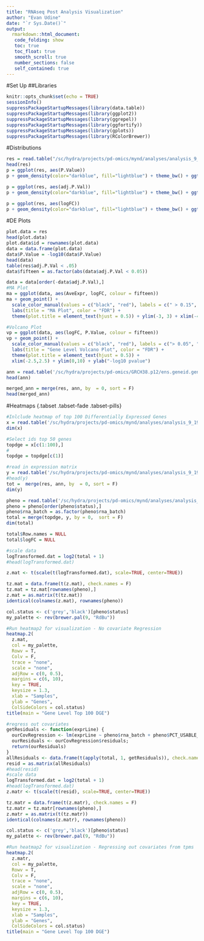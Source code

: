 ```yaml
---
title: "RNAseq Post Analysis Visualization"
author: "Evan Udine"
date: "`r Sys.Date()`"
output: 
  rmarkdown::html_document: 
   code_folding: show
   toc: true
   toc_float: true
   smooth_scroll: true
   number_sections: false
   self_contained: true
---
```

#Set Up
##Libraries
```r
knitr::opts_chunk$set(echo = TRUE)
sessionInfo()
suppressPackageStartupMessages(library(data.table))
suppressPackageStartupMessages(library(ggplot2))
suppressPackageStartupMessages(library(ggrepel))
suppressPackageStartupMessages(library(ggfortify))
suppressPackageStartupMessages(library(gplots))
suppressPackageStartupMessages(library(RColorBrewer))
```

#Distributions
```r
res = read.table("/sc/hydra/projects/pd-omics/mynd/analyses/analysis_9_19_19/differential_expression_11.04.2019/rsem.mynd.design_1.txt", header = T)
head(res)
p = ggplot(res, aes(P.Value))
p + geom_density(color="darkblue", fill="lightblue") + theme_bw() + ggtitle("P Value Distribution")

p = ggplot(res, aes(adj.P.Val))
p + geom_density(color="darkblue", fill="lightblue") + theme_bw() + ggtitle("FDR Distribution")

p = ggplot(res, aes(logFC))
p + geom_density(color="darkblue", fill="lightblue") + theme_bw() + ggtitle("Fold Change Distribution")
```

#DE Plots
```r
plot.data = res
head(plot.data)
plot.data$id = rownames(plot.data)
data = data.frame(plot.data)
data$P.Value = -log10(data$P.Value)
head(data)
table(res$adj.P.Val < .05)
data$fifteen = as.factor(abs(data$adj.P.Val < 0.05))

data = data[order(-data$adj.P.Val),]
#MA Plot
ma = ggplot(data, aes(AveExpr, logFC, colour = fifteen))
ma + geom_point() +
  scale_color_manual(values = c("black", "red"), labels = c(" > 0.15", "< 0.15")) +
  labs(title = "MA Plot", color = "FDR") +
  theme(plot.title = element_text(hjust = 0.5)) + ylim(-3, 3) + xlim(-4, 14)

#Volcano Plot
vp = ggplot(data, aes(logFC, P.Value, colour = fifteen))
vp + geom_point() +
  scale_color_manual(values = c("black", "red"), labels = c("> 0.05", "< 0.05")) + 
  labs(title = "Gene Level Volcano Plot", color = "FDR") +
  theme(plot.title = element_text(hjust = 0.5)) +
  xlim(-2.5,2.5) + ylim(0,10) + ylab("-log10 pvalue")

ann = read.table('/sc/hydra/projects/pd-omics/GRCH38.p12/ens.geneid.gencode.v30', row.names = 1,  header = T, check.names = F)
head(ann)

merged_ann = merge(res, ann, by  = 0, sort = F)
head(merged_ann)
```

#Heatmaps {.tabset .tabset-fade .tabset-pills}
```r
#Inlclude heatmap of top 100 Differentially Expressed Genes
x = read.table('/sc/hydra/projects/pd-omics/mynd/analyses/analysis_9_19_19/differential_expression_11.04.2019/rsem.mynd.design_7.txt', header = T, check.names  = F)
dim(x)

#Select ids top 50 genes
topdge = x[c(1:100),]
#
topdge = topdge[c(1)]

#read in expression matrix
y = read.table('/sc/hydra/projects/pd-omics/mynd/analyses/analysis_9_19_19/mynd.counts.filtered.txt', header = T, check.names = F)
#head(y)
tot =  merge(res, ann, by  = 0, sort = F)
dim(y)

pheno = read.table('/sc/hydra/projects/pd-omics/mynd/analyses/analysis_9_19_19/mynd_metadata_9_19_19.txt', header = T, row.names = 1)
pheno = pheno[order(pheno$status),]
pheno$rna_batch = as.factor(pheno$rna_batch)
total = merge(topdge, y, by = 0,  sort = F)
dim(total)

total$Row.names = NULL
total$logFC = NULL

#scale data
logTransformed.dat = log2(total + 1)
#head(logTransformed.dat)

z.mat <- t(scale(t(logTransformed.dat), scale=TRUE, center=TRUE))

tz.mat = data.frame(t(z.mat), check.names = F)
tz.mat = tz.mat[rownames(pheno),]
z.mat = as.matrix(t(tz.mat))
identical(colnames(z.mat), rownames(pheno))

col.status <- c('grey','black')[pheno$status]
my_palette <- rev(brewer.pal(9, "RdBu"))

#Run heatmap2 for visualization - No covariate Regression
heatmap.2(
  z.mat,
  col = my_palette,
  Rowv = T,
  Colv = F,
  trace = "none",
  scale = "none",
  adjRow = c(0, 0.5),
  margins = c(6, 10),
  key = TRUE,
  keysize = 1.3,
  xlab = "Samples",
  ylab = "Genes",
  ColSideColors = col.status)
title(main = "Gene Level Top 100 DGE")

#regress out covariates
getResiduals <- function(exprLine) {
  ourCovRegression <- lm(exprLine ~ pheno$rna_batch + pheno$PCT_USABLE_BASES + pheno$PCT_RIBOSOMAL_BASES + pheno$rin_value + pheno$age + pheno$mds1 + pheno$mds2 + pheno$mds3 + pheno$mds4 + pheno$gender);
  ourResiduals <- ourCovRegression$residuals;
  return(ourResiduals)
}
allResiduals <- data.frame(t(apply(total, 1, getResiduals)), check.names = F)
resid = as.matrix(allResiduals)
#head(resid)
#scale data
logTransformed.dat = log2(total + 1)
#head(logTransformed.dat)
z.matr <- t(scale(t(resid), scale=TRUE, center=TRUE))

tz.matr = data.frame(t(z.matr), check.names = F)
tz.matr = tz.matr[rownames(pheno),]
z.matr = as.matrix(t(tz.matr))
identical(colnames(z.matr), rownames(pheno))

col.status <- c('grey','black')[pheno$status]
my_palette <- rev(brewer.pal(9, "RdBu"))

#Run heatmap2 for visualization - Regressing out covariates from tpms
heatmap.2(
  z.matr,
  col = my_palette,
  Rowv = T,
  Colv = F,
  trace = "none",
  scale = "none",
  adjRow = c(0, 0.5),
  margins = c(6, 10),
  key = TRUE,
  keysize = 1.3,
  xlab = "Samples",
  ylab = "Genes", 
  ColSideColors = col.status)
title(main = "Gene Level Top 100 DGE")
```
